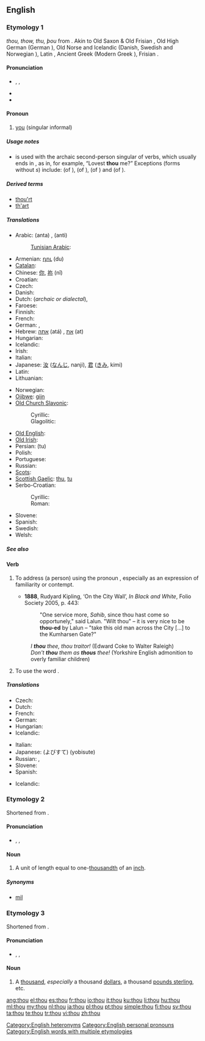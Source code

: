 {{wikipedia|dab=thou (disambiguation)|thou}}
==English==

{{rank|asked|soon|almost|217|thou|full|country|course}}

===Etymology 1===
{{etyl|enm}} ''thou, thow, thu, þou'' from {{etyl|ang|en}} {{term|þu|þū|lang=ang}}. Akin to Old Saxon & Old Frisian {{term|ðu|ðū}}, Old High German {{term|du|dū|lang=goh}} (German {{term|du}}), Old Norse and Icelandic {{term|þú|lang=non}} (Danish, Swedish and Norwegian {{term|du|lang=da}}), Latin {{term|tu|lang=la}}, Ancient Greek {{term|σύ|tr=sý|lang=grc}} (Modern Greek {{term|εσύ|tr=esý}}), Frisian {{term|do|lang=fy}}.

====Pronunciation====
* {{enPR|''th''ou}}, {{IPA|/ðaʊ/}}, {{SAMPA|/DaU/}}
* {{audio|en-us-thou.ogg|Audio (US)}}
* {{rhymes|aʊ}}

====Pronoun====
{{wikipedia}}
{{infl|en|pronoun|second person singular nominative case||plural|[[ye]] '''''or''''' [[you]]|objective case|thee|reflexive|thyself|possessive determiner|'''[[thy]]''' ('''[[thine]]''' ''before a vowel'')|possessive pronoun|thine}}

# {{context|archaic|or|dialectal}} [[you]] (singular informal)

=====Usage notes=====
* {{term|thou|Thou}} is used with the archaic second-person singular of verbs, which usually ends in {{term|-est}}, as in, for example, “Lovest '''thou''' me?” Exceptions (forms without ''s'') include: {{term|art#Verb|art}} (of {{term|be}}), {{term|hast}} (of {{term|have}}), {{term|shalt}} (of {{term|shall}}) and {{term|wilt}} (of {{term|will#Verb|will}}).

=====Derived terms=====
* [[thou'rt]]
* [[th'art]]

=====Translations=====
{{trans-top|singular informal form of "you"}}
* Arabic: {{Arab|[[أنت]]}} (anta) {{m}}, {{Arab|[[أنت]]}} (anti) {{f}}
*: [[Tunisian Arabic]]: {{tø|aeb|انت|m|f|alt=اِنْتِ|tr=ʾinti|sc=Arab}}
* Armenian: [[դու]] (du)
* [[Catalan]]: {{t+|ca|tu}}
* Chinese: [[你]], [[祢]] (nǐ)
* Croatian: {{t+|hr|ti}}
* Czech: {{t+|cs|ty}}
* Danish: {{t+|da|du}}
* Dutch: {{t+|nl|gij}} (''archaic or dialectal''), {{t+|nl|jij}}
* Faroese: {{t-|fo|tú|xs=Faroese}}
* Finnish: {{t+|fi|sinä}}
* French: {{t+|fr|tu|m|f}}
* German: {{t+|de|du}}, {{t+|de|Du}}
* Hebrew: [[אתה]] (atá) {{m}}, [[את]] (at) {{f}}
* Hungarian: {{t+|hu|te}}
* Icelandic: {{t+|is|þú}}
* Irish: {{t-|ga|tú|xs=Irish}}
* Italian: {{t+|it|tu}}
* Japanese: [[汝]] ([[なんじ]], nanji), [[君]] ([[きみ]], kimi)
* Latin: {{t+|la|tu}}
* Lithuanian: {{t+|lt|tu|xs=Lithuanian}}
{{trans-mid}}
* Norwegian: {{t+|no|du}}
* [[Ojibwe]]: [[giin]]
* [[Old Church Slavonic]]:
*: Cyrillic: {{tø|cu|тꙑ|tr=ty|sc=Cyrs|xs=Old Church Slavonic}}
*: Glagolitic: {{tø|cu|ⰕⰟⰊ|tr=ty|sc=Glag|xs=Old Church Slavonic}}
* [[Old English]]: {{t-|ang|þu|alt=þū|xs=Old English}}
* [[Old Irish]]: {{tø|sga|tú}}
* Persian: {{fa-Arab|[[تو]]}} (tu)
* Polish: {{t+|pl|ty}}
* Portuguese: {{t+|pt|tu}}
* Russian: {{t+|ru|ты|tr=ty}}
* [[Scots]]: {{tø|sco|thoo|xs=Scots}}
* [[Scottish Gaelic]]: [[thu]], [[tu#Scottish Gaelic|tu]]
* Serbo-Croatian:
*: Cyrillic: {{tø|sh|ти|alt=ти̑|sc=Cyrl|xs=Serbo-Croatian}}
*: Roman: {{tø|sh|ti|alt=tȋ|xs=Serbo-Croatian}}
* Slovene: {{t+|sl|ti}}
* Spanish: {{t+|es|tú|m|f}}
* Swedish: {{t+|sv|du}}
* Welsh: {{t+|cy|ti|xs=Welsh}}
{{trans-bottom}}

=====See also=====
{{English personal pronouns}}

====Verb====
{{en-verb}}

# {{transitive}} To address (a person) using the pronoun {{term|thou}}, especially as an expression of familiarity or contempt.
#* '''1888''', Rudyard Kipling, ‘On the City Wall’, ''In Black and White'', Folio Society 2005, p. 443:
#*: "One service more, ''Sahib'', since thou hast come so opportunely," said Lalun. "Wilt thou" – it is very nice to be '''thou-ed''' by Lalun – "take this old man across the City [...] to the Kumharsen Gate?"
#: ''I '''thou''' thee, thou traitor!'' (Edward Coke to Walter Raleigh)
#: ''Don't '''thou''' them as '''thous''' thee!'' (Yorkshire English admonition to overly familiar children)
# {{intransitive}} To use the word {{term|thou}}.

=====Translations=====
{{trans-top|to address someone using the pronoun ''thou''}}
* Czech: {{t-|cs|tykat}}
* Dutch: {{t-|nl|jij en jou zeggen}}
* French: {{t+|fr|tutoyer}}
* German: {{t+|de|duzen}}
* Hungarian: {{t+|hu|tegez}}
* Icelandic: {{t-|is|þúa}}
{{trans-mid}}
* Italian: {{t-|it|dar del tu a}}
* Japanese: {{t-|ja|呼び捨て}} (よびすて) (yobisute)
* Russian: {{t+|ru|тыкать|tr=týkat’}}, {{t|ru|тыкнуть|tr=týknut’}}
* Slovene: {{t-|sl|tikati}}
* Spanish: {{t-|es|tutear}}
{{trans-bottom}}

{{trans-top|to use the word ''thou''}}
* Icelandic: {{t-|is|þúa}}
{{trans-mid}}
{{trans-bottom}}

===Etymology 2===
Shortened from {{term|thousandth}}.

====Pronunciation====
* {{enPR|thou}}, {{IPA|/θaʊ/}}, {{SAMPA|/TaU/}}
*: {{rhymes|aʊ}}

====Noun====
{{en-noun}}

# {{British}} A unit of length equal to one-[[thousandth]] of an [[inch]].

=====Synonyms=====
* [[mil]] {{qualifier|US}}

===Etymology 3===
Shortened from {{term|thousand}}.

====Pronunciation====
* {{enPR|thou}}, {{IPA|/θaʊ/}}, {{SAMPA|/TaU/}}
*: {{rhymes|aʊ}}

====Noun====
{{en-noun|pl=thou}}

# {{slang}} A [[thousand]], ''especially'' a thousand [[dollar]]s, a thousand [[pound sterling|pounds sterling]], etc.

[[Category:English heteronyms]]
[[Category:English personal pronouns]]
[[Category:English words with multiple etymologies]]

[[ang:thou]]
[[el:thou]]
[[es:thou]]
[[fr:thou]]
[[io:thou]]
[[it:thou]]
[[ku:thou]]
[[li:thou]]
[[hu:thou]]
[[ml:thou]]
[[my:thou]]
[[nl:thou]]
[[ja:thou]]
[[pl:thou]]
[[pt:thou]]
[[simple:thou]]
[[fi:thou]]
[[sv:thou]]
[[ta:thou]]
[[te:thou]]
[[tr:thou]]
[[vi:thou]]
[[zh:thou]]
